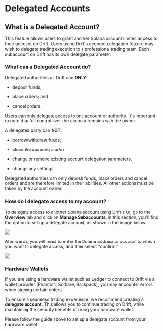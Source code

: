 # Delegated Accounts

## What is a Delegated Account?  

This feature allows users to grant another Solana account limited access to their account on Drift. Users using Drift's account delegation feature may wish to delegate trading execution to a professional trading team. Each subaccount on Drift has its own delegate parameter.

### What can a Delegated Account do?  

Delegated authorities on Drift can **ONLY**:  

-   deposit funds;  

-   place orders; and

-   cancel orders.

Users can only delegate access to one account or authority. It's important to note that full control over the account remains with the owner.

A delegated party can **NOT**:  

-   borrow/withdraw funds;  

-   close the account; and/or

-   change or remove existing account delegation parameters.

-   change any settings

Delegated authorities can only deposit funds, place orders and cancel orders and are therefore limited in their abilities. All other actions must be taken by the account owner.

### How do I delegate access to my account?  

To delegate access to another Solana account using Drift's UI, go to the **Overview** tab and click on **Manage Subaccounts**. In this section, you'll find the option to set up a delegate account, as shown in the image below.

![](public/assets/Pw5LRFtbgBfVuEY_g1P7w_image.png)

Afterwards, you will need to enter the Solana address or account to which you want to delegate access, and then select "confirm."

![](public/assets/SOCULv1Rg8jPsY2p7qkpe_image.png)

### Hardware Wallets

If you are using a hardware wallet such as Ledger to connect to Drift via a wallet provider (Phantom, Solflare, Backpack), you may encounter errors when signing certain orders.

To ensure a seamless trading experience, we recommend creating a **delegate account**. This allows you to continue trading on Drift, while maintaining the security benefits of using your hardware wallet.

Please follow the guide above to set up a delegate account from your hardware wallet.

  
